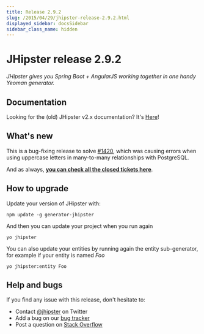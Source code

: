 ```yaml
---
title: Release 2.9.2
slug: /2015/04/29/jhipster-release-2.9.2.html
displayed_sidebar: docsSidebar
sidebar_class_name: hidden
---
```


JHipster release 2.9.2
==================

*JHipster gives you Spring Boot + AngularJS working together in one handy Yeoman generator.*

Documentation
----------

Looking for the (old) JHipster v2.x documentation? It's [Here](https://www.jhipster.tech/documentation-archive/)!

What's new
----------

This is a bug-fixing release to solve [#1420](https://github.com/jhipster/generator-jhipster/issues/1420), which was causing errors when using uppercase letters in many-to-many relationships with PostgreSQL.

And as always, __[you can check all the closed tickets here](https://github.com/jhipster/generator-jhipster/issues?q=milestone%3A2.9.2+is%3Aclosed)__.

How to upgrade
------------

Update your version of JHipster with:

```
npm update -g generator-jhipster
```

And then you can update your project when you run again

```
yo jhipster
```

You can also update your entities by running again the entity sub-generator, for example if your entity is named _Foo_

```
yo jhipster:entity Foo
```

Help and bugs
--------------

If you find any issue with this release, don't hesitate to:

- Contact [@jhipster](https://twitter.com/jhipster) on Twitter
- Add a bug on our [bug tracker](https://github.com/jhipster/generator-jhipster/issues?state=open)
- Post a question on [Stack Overflow](http://stackoverflow.com/tags/jhipster/info)
